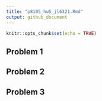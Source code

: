 ```yaml
---
title: "p8105_hw5_jl6321.Rmd"
output: github_document
---
```


```r
knitr::opts_chunk$set(echo = TRUE)
```

## Problem 1

## Problem 2

## Problem 3
